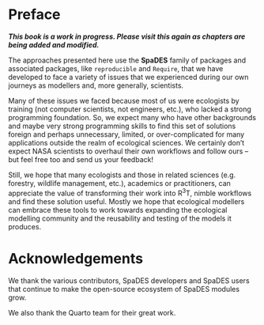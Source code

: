 # Preface {.unnumbered}

***This book is a work in progress. Please visit this again as chapters
are being added and modified.***

The approaches presented here use the **SpaDES** family of packages and
associated packages, like `reproducible` and `Require`, that we have
developed to face a variety of issues that we experienced during our own
journeys as modellers and, more generally, scientists.

Many of these issues we faced because most of us were ecologists by
training (not computer scientists, not engineers, etc.), who lacked a
strong programming foundation. So, we expect many who have other
backgrounds and maybe very strong programming skills to find this set of
solutions foreign and perhaps unnecessary, limited, or over-complicated
for many applications outside the realm of ecological sciences. We
certainly don't expect NASA scientists to overhaul their own workflows
and follow ours -- but feel free too and send us your feedback!

Still, we hope that many ecologists and those in related sciences (e.g.
forestry, wildlife management, etc.), academics or practitioners, can
appreciate the value of transforming their work into R^3^T, nimble
workflows and find these solution useful. Mostly we hope that ecological
modellers can embrace these tools to work towards expanding the
ecological modelling community and the reusability and testing of the
models it produces.


# Acknowledgements {.unnumbered}

We thank the various contributors, SpaDES developers and SpaDES users
that continue to make the open-source ecosystem of SpaDES modules grow.

We also thank the Quarto team for their great work.
